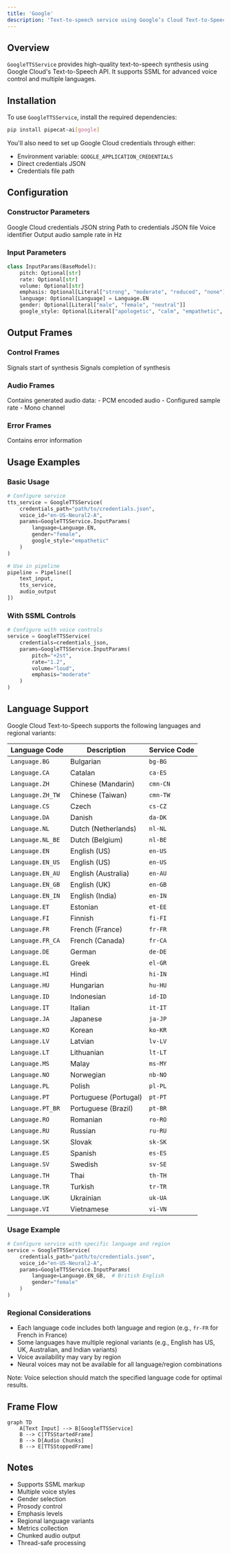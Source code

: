 ```yaml
---
title: 'Google'
description: 'Text-to-speech service using Google’s Cloud Text-to-Speech API'
---
```


## Overview

`GoogleTTSService` provides high-quality text-to-speech synthesis using Google Cloud's Text-to-Speech API. It supports SSML for advanced voice control and multiple languages.

## Installation

To use `GoogleTTSService`, install the required dependencies:

```bash
pip install pipecat-ai[google]
```

You'll also need to set up Google Cloud credentials through either:

- Environment variable: `GOOGLE_APPLICATION_CREDENTIALS`
- Direct credentials JSON
- Credentials file path

## Configuration

### Constructor Parameters

<ParamField path="credentials" type="str | None" optional>
  Google Cloud credentials JSON string
</ParamField>

<ParamField path="credentials_path" type="str | None" optional>
  Path to credentials JSON file
</ParamField>

<ParamField path="voice_id" type="str" default="en-US-Neural2-A">
  Voice identifier
</ParamField>

<ParamField path="sample_rate" type="int" default="24000">
  Output audio sample rate in Hz
</ParamField>

### Input Parameters

```python
class InputParams(BaseModel):
    pitch: Optional[str]
    rate: Optional[str]
    volume: Optional[str]
    emphasis: Optional[Literal["strong", "moderate", "reduced", "none"]]
    language: Optional[Language] = Language.EN
    gender: Optional[Literal["male", "female", "neutral"]]
    google_style: Optional[Literal["apologetic", "calm", "empathetic", "firm", "lively"]]
```

## Output Frames

### Control Frames

<ParamField path="TTSStartedFrame" type="Frame">
  Signals start of synthesis
</ParamField>

<ParamField path="TTSStoppedFrame" type="Frame">
  Signals completion of synthesis
</ParamField>

### Audio Frames

<ParamField path="TTSAudioRawFrame" type="Frame">
  Contains generated audio data: - PCM encoded audio - Configured sample rate -
  Mono channel
</ParamField>

### Error Frames

<ParamField path="ErrorFrame" type="Frame">
  Contains error information
</ParamField>

## Usage Examples

### Basic Usage

```python
# Configure service
tts_service = GoogleTTSService(
    credentials_path="path/to/credentials.json",
    voice_id="en-US-Neural2-A",
    params=GoogleTTSService.InputParams(
        language=Language.EN,
        gender="female",
        google_style="empathetic"
    )
)

# Use in pipeline
pipeline = Pipeline([
    text_input,
    tts_service,
    audio_output
])
```

### With SSML Controls

```python
# Configure with voice controls
service = GoogleTTSService(
    credentials=credentials_json,
    params=GoogleTTSService.InputParams(
        pitch="+2st",
        rate="1.2",
        volume="loud",
        emphasis="moderate"
    )
)
```

## Language Support

Google Cloud Text-to-Speech supports the following languages and regional variants:

| Language Code    | Description           | Service Code |
| ---------------- | --------------------- | ------------ |
| `Language.BG`    | Bulgarian             | `bg-BG`      |
| `Language.CA`    | Catalan               | `ca-ES`      |
| `Language.ZH`    | Chinese (Mandarin)    | `cmn-CN`     |
| `Language.ZH_TW` | Chinese (Taiwan)      | `cmn-TW`     |
| `Language.CS`    | Czech                 | `cs-CZ`      |
| `Language.DA`    | Danish                | `da-DK`      |
| `Language.NL`    | Dutch (Netherlands)   | `nl-NL`      |
| `Language.NL_BE` | Dutch (Belgium)       | `nl-BE`      |
| `Language.EN`    | English (US)          | `en-US`      |
| `Language.EN_US` | English (US)          | `en-US`      |
| `Language.EN_AU` | English (Australia)   | `en-AU`      |
| `Language.EN_GB` | English (UK)          | `en-GB`      |
| `Language.EN_IN` | English (India)       | `en-IN`      |
| `Language.ET`    | Estonian              | `et-EE`      |
| `Language.FI`    | Finnish               | `fi-FI`      |
| `Language.FR`    | French (France)       | `fr-FR`      |
| `Language.FR_CA` | French (Canada)       | `fr-CA`      |
| `Language.DE`    | German                | `de-DE`      |
| `Language.EL`    | Greek                 | `el-GR`      |
| `Language.HI`    | Hindi                 | `hi-IN`      |
| `Language.HU`    | Hungarian             | `hu-HU`      |
| `Language.ID`    | Indonesian            | `id-ID`      |
| `Language.IT`    | Italian               | `it-IT`      |
| `Language.JA`    | Japanese              | `ja-JP`      |
| `Language.KO`    | Korean                | `ko-KR`      |
| `Language.LV`    | Latvian               | `lv-LV`      |
| `Language.LT`    | Lithuanian            | `lt-LT`      |
| `Language.MS`    | Malay                 | `ms-MY`      |
| `Language.NO`    | Norwegian             | `nb-NO`      |
| `Language.PL`    | Polish                | `pl-PL`      |
| `Language.PT`    | Portuguese (Portugal) | `pt-PT`      |
| `Language.PT_BR` | Portuguese (Brazil)   | `pt-BR`      |
| `Language.RO`    | Romanian              | `ro-RO`      |
| `Language.RU`    | Russian               | `ru-RU`      |
| `Language.SK`    | Slovak                | `sk-SK`      |
| `Language.ES`    | Spanish               | `es-ES`      |
| `Language.SV`    | Swedish               | `sv-SE`      |
| `Language.TH`    | Thai                  | `th-TH`      |
| `Language.TR`    | Turkish               | `tr-TR`      |
| `Language.UK`    | Ukrainian             | `uk-UA`      |
| `Language.VI`    | Vietnamese            | `vi-VN`      |

### Usage Example

```python
# Configure service with specific language and region
service = GoogleTTSService(
    credentials_path="path/to/credentials.json",
    voice_id="en-US-Neural2-A",
    params=GoogleTTSService.InputParams(
        language=Language.EN_GB,  # British English
        gender="female"
    )
)
```

### Regional Considerations

- Each language code includes both language and region (e.g., `fr-FR` for French in France)
- Some languages have multiple regional variants (e.g., English has US, UK, Australian, and Indian variants)
- Voice availability may vary by region
- Neural voices may not be available for all language/region combinations

Note: Voice selection should match the specified language code for optimal results.

## Frame Flow

```mermaid
graph TD
    A[Text Input] --> B[GoogleTTSService]
    B --> C[TTSStartedFrame]
    B --> D[Audio Chunks]
    B --> E[TTSStoppedFrame]
```

## Notes

- Supports SSML markup
- Multiple voice styles
- Gender selection
- Prosody control
- Emphasis levels
- Regional language variants
- Metrics collection
- Chunked audio output
- Thread-safe processing
